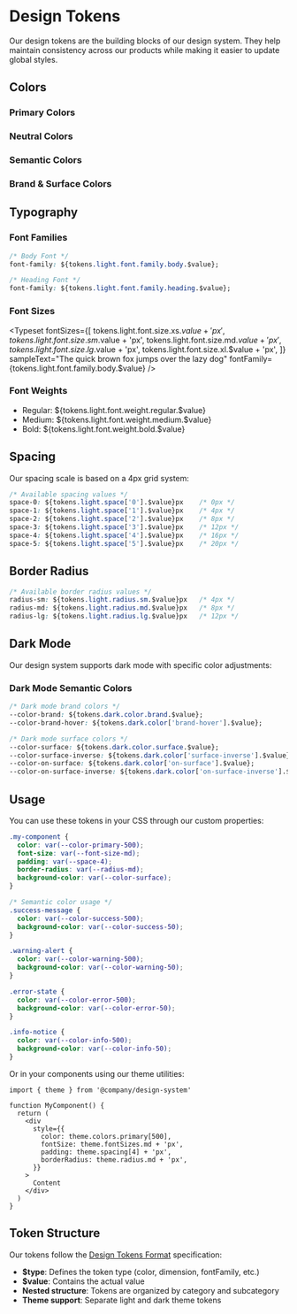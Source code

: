 
<Meta title="Documentation/Design Tokens" />

# Design Tokens

Our design tokens are the building blocks of our design system. They help maintain consistency across our products while making it easier to update global styles.

## Colors

### Primary Colors

<ColorPalette>
  <ColorItem 
    title="Primary" 
    subtitle="Brand primary color palette"
    colors={{ 
      50: tokens.light.color.primary['50'].$value,
      100: tokens.light.color.primary['100'].$value,
      200: tokens.light.color.primary['200'].$value,
      300: tokens.light.color.primary['300'].$value,
      400: tokens.light.color.primary['400'].$value,
      500: tokens.light.color.primary['500'].$value,
      600: tokens.light.color.primary['600'].$value,
      700: tokens.light.color.primary['700'].$value,
      800: tokens.light.color.primary['800'].$value,
      900: tokens.light.color.primary['900'].$value,
    }} 
  />
</ColorPalette>

### Neutral Colors

<ColorPalette>
  <ColorItem 
    title="Neutral" 
    subtitle="For text, borders, and backgrounds"
    colors={{ 
      0: tokens.light.color.neutral['0'].$value,
      50: tokens.light.color.neutral['50'].$value,
      100: tokens.light.color.neutral['100'].$value,
      200: tokens.light.color.neutral['200'].$value,
      300: tokens.light.color.neutral['300'].$value,
      400: tokens.light.color.neutral['400'].$value,
      500: tokens.light.color.neutral['500'].$value,
      600: tokens.light.color.neutral['600'].$value,
      700: tokens.light.color.neutral['700'].$value,
      800: tokens.light.color.neutral['800'].$value,
      900: tokens.light.color.neutral['900'].$value,
    }} 
  />
</ColorPalette>

### Semantic Colors

<ColorPalette>
  <ColorItem 
    title="Success" 
    subtitle="For positive actions and states"
    colors={{ 
      50: tokens.light.color.success['50'].$value,
      100: tokens.light.color.success['100'].$value,
      200: tokens.light.color.success['200'].$value,
      300: tokens.light.color.success['300'].$value,
      400: tokens.light.color.success['400'].$value,
      500: tokens.light.color.success['500'].$value,
      600: tokens.light.color.success['600'].$value,
      700: tokens.light.color.success['700'].$value,
      800: tokens.light.color.success['800'].$value,
      900: tokens.light.color.success['900'].$value,
    }} 
  />
  <ColorItem 
    title="Warning" 
    subtitle="For cautionary messages"
    colors={{ 
      50: tokens.light.color.warning['50'].$value,
      100: tokens.light.color.warning['100'].$value,
      200: tokens.light.color.warning['200'].$value,
      300: tokens.light.color.warning['300'].$value,
      400: tokens.light.color.warning['400'].$value,
      500: tokens.light.color.warning['500'].$value,
      600: tokens.light.color.warning['600'].$value,
      700: tokens.light.color.warning['700'].$value,
      800: tokens.light.color.warning['800'].$value,
      900: tokens.light.color.warning['900'].$value,
    }} 
  />
  <ColorItem 
    title="Error" 
    subtitle="For error states"
    colors={{ 
      50: tokens.light.color.error['50'].$value,
      100: tokens.light.color.error['100'].$value,
      200: tokens.light.color.error['200'].$value,
      300: tokens.light.color.error['300'].$value,
      400: tokens.light.color.error['400'].$value,
      500: tokens.light.color.error['500'].$value,
      600: tokens.light.color.error['600'].$value,
      700: tokens.light.color.error['700'].$value,
      800: tokens.light.color.error['800'].$value,
      900: tokens.light.color.error['900'].$value,
    }} 
  />
  <ColorItem 
    title="Info" 
    subtitle="For informational content"
    colors={{ 
      50: tokens.light.color.info['50'].$value,
      100: tokens.light.color.info['100'].$value,
      200: tokens.light.color.info['200'].$value,
      300: tokens.light.color.info['300'].$value,
      400: tokens.light.color.info['400'].$value,
      500: tokens.light.color.info['500'].$value,
      600: tokens.light.color.info['600'].$value,
      700: tokens.light.color.info['700'].$value,
      800: tokens.light.color.info['800'].$value,
      900: tokens.light.color.info['900'].$value,
    }} 
  />
</ColorPalette>

### Brand & Surface Colors

<ColorPalette>
  <ColorItem 
    title="Brand" 
    subtitle="Primary brand color"
    colors={{ 
      brand: tokens.light.color.primary['500'].$value,
      'brand-hover': tokens.light.color.primary['600'].$value,
    }} 
  />
  <ColorItem 
    title="Surface" 
    subtitle="Background and surface colors"
    colors={{ 
      surface: tokens.light.color.neutral['0'].$value,
      'surface-inverse': tokens.light.color.neutral['900'].$value,
      'on-surface': tokens.light.color.neutral['900'].$value,
      'on-surface-inverse': tokens.light.color.neutral['0'].$value,
    }} 
  />
</ColorPalette>

## Typography

### Font Families

```css
/* Body Font */
font-family: ${tokens.light.font.family.body.$value};

/* Heading Font */
font-family: ${tokens.light.font.family.heading.$value};
```

### Font Sizes

<Typeset 
  fontSizes={[
    tokens.light.font.size.xs.$value + 'px',
    tokens.light.font.size.sm.$value + 'px',
    tokens.light.font.size.md.$value + 'px',
    tokens.light.font.size.lg.$value + 'px',
    tokens.light.font.size.xl.$value + 'px',
  ]}
  sampleText="The quick brown fox jumps over the lazy dog"
  fontFamily={tokens.light.font.family.body.$value}
/>

### Font Weights

- Regular: ${tokens.light.font.weight.regular.$value}
- Medium: ${tokens.light.font.weight.medium.$value}
- Bold: ${tokens.light.font.weight.bold.$value}

## Spacing

Our spacing scale is based on a 4px grid system:

```css
/* Available spacing values */
space-0: ${tokens.light.space['0'].$value}px    /* 0px */
space-1: ${tokens.light.space['1'].$value}px    /* 4px */
space-2: ${tokens.light.space['2'].$value}px    /* 8px */
space-3: ${tokens.light.space['3'].$value}px    /* 12px */
space-4: ${tokens.light.space['4'].$value}px    /* 16px */
space-5: ${tokens.light.space['5'].$value}px    /* 20px */
```

## Border Radius

```css
/* Available border radius values */
radius-sm: ${tokens.light.radius.sm.$value}px   /* 4px */
radius-md: ${tokens.light.radius.md.$value}px   /* 8px */
radius-lg: ${tokens.light.radius.lg.$value}px   /* 12px */
```

## Dark Mode

Our design system supports dark mode with specific color adjustments:

### Dark Mode Semantic Colors

<ColorPalette>
  <ColorItem 
    title="Success (Dark)" 
    subtitle="Success colors for dark theme"
    colors={{ 
      500: tokens.dark.color.success['500'].$value,
      600: tokens.dark.color.success['600'].$value,
      700: tokens.dark.color.success['700'].$value,
    }} 
  />
  <ColorItem 
    title="Warning (Dark)" 
    subtitle="Warning colors for dark theme"
    colors={{ 
      500: tokens.dark.color.warning['500'].$value,
      600: tokens.dark.color.warning['600'].$value,
      700: tokens.dark.color.warning['700'].$value,
    }} 
  />
  <ColorItem 
    title="Error (Dark)" 
    subtitle="Error colors for dark theme"
    colors={{ 
      500: tokens.dark.color.error['500'].$value,
      600: tokens.dark.color.error['600'].$value,
      700: tokens.dark.color.error['700'].$value,
    }} 
  />
  <ColorItem 
    title="Info (Dark)" 
    subtitle="Info colors for dark theme"
    colors={{ 
      500: tokens.dark.color.info['500'].$value,
      600: tokens.dark.color.info['600'].$value,
      700: tokens.dark.color.info['700'].$value,
    }} 
  />
</ColorPalette>

```css
/* Dark mode brand colors */
--color-brand: ${tokens.dark.color.brand.$value};
--color-brand-hover: ${tokens.dark.color['brand-hover'].$value};

/* Dark mode surface colors */
--color-surface: ${tokens.dark.color.surface.$value};
--color-surface-inverse: ${tokens.dark.color['surface-inverse'].$value};
--color-on-surface: ${tokens.dark.color['on-surface'].$value};
--color-on-surface-inverse: ${tokens.dark.color['on-surface-inverse'].$value};
```

## Usage

You can use these tokens in your CSS through our custom properties:

```css
.my-component {
  color: var(--color-primary-500);
  font-size: var(--font-size-md);
  padding: var(--space-4);
  border-radius: var(--radius-md);
  background-color: var(--color-surface);
}

/* Semantic color usage */
.success-message {
  color: var(--color-success-500);
  background-color: var(--color-success-50);
}

.warning-alert {
  color: var(--color-warning-500);
  background-color: var(--color-warning-50);
}

.error-state {
  color: var(--color-error-500);
  background-color: var(--color-error-50);
}

.info-notice {
  color: var(--color-info-500);
  background-color: var(--color-info-50);
}
```

Or in your components using our theme utilities:

```tsx
import { theme } from '@company/design-system'

function MyComponent() {
  return (
    <div
      style={{
        color: theme.colors.primary[500],
        fontSize: theme.fontSizes.md + 'px',
        padding: theme.spacing[4] + 'px',
        borderRadius: theme.radius.md + 'px',
      }}
    >
      Content
    </div>
  )
}
```

## Token Structure

Our tokens follow the [Design Tokens Format](https://design-tokens.github.io/) specification:

- **$type**: Defines the token type (color, dimension, fontFamily, etc.)
- **$value**: Contains the actual value
- **Nested structure**: Tokens are organized by category and subcategory
- **Theme support**: Separate light and dark theme tokens 